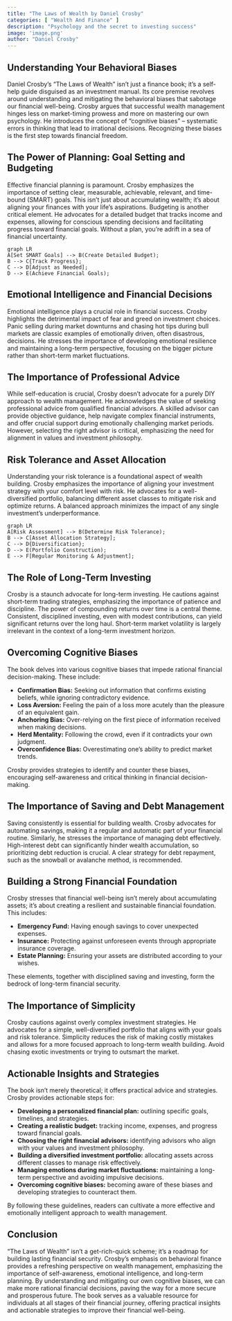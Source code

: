 ```yaml
---
title: "The Laws of Wealth by Daniel Crosby"
categories: [ "Wealth And Finance" ]
description: "Psychology and the secret to investing success"
image: 'image.png'
author: "Daniel Crosby"
---
```

## Understanding Your Behavioral Biases

Daniel Crosby's "The Laws of Wealth" isn't just a finance book; it's a self-help guide disguised as an investment manual.  Its core premise revolves around understanding and mitigating the behavioral biases that sabotage our financial well-being.  Crosby argues that successful wealth management hinges less on market-timing prowess and more on mastering our own psychology.  He introduces the concept of "cognitive biases" – systematic errors in thinking that lead to irrational decisions. Recognizing these biases is the first step towards financial freedom.

## The Power of Planning: Goal Setting and Budgeting

Effective financial planning is paramount.  Crosby emphasizes the importance of setting clear, measurable, achievable, relevant, and time-bound (SMART) goals.  This isn't just about accumulating wealth; it's about aligning your finances with your life's aspirations.  Budgeting is another critical element.  He advocates for a detailed budget that tracks income and expenses, allowing for conscious spending decisions and facilitating progress toward financial goals.  Without a plan, you're adrift in a sea of financial uncertainty.

```mermaid
graph LR
A[Set SMART Goals] --> B(Create Detailed Budget);
B --> C{Track Progress};
C --> D[Adjust as Needed];
D --> E(Achieve Financial Goals);
```

## Emotional Intelligence and Financial Decisions

Emotional intelligence plays a crucial role in financial success. Crosby highlights the detrimental impact of fear and greed on investment choices.  Panic selling during market downturns and chasing hot tips during bull markets are classic examples of emotionally driven, often disastrous, decisions.  He stresses the importance of developing emotional resilience and maintaining a long-term perspective, focusing on the bigger picture rather than short-term market fluctuations.

## The Importance of Professional Advice

While self-education is crucial, Crosby doesn't advocate for a purely DIY approach to wealth management.  He acknowledges the value of seeking professional advice from qualified financial advisors.  A skilled advisor can provide objective guidance, help navigate complex financial instruments, and offer crucial support during emotionally challenging market periods.  However, selecting the right advisor is critical, emphasizing the need for alignment in values and investment philosophy.

## Risk Tolerance and Asset Allocation

Understanding your risk tolerance is a foundational aspect of wealth building.  Crosby emphasizes the importance of aligning your investment strategy with your comfort level with risk.  He advocates for a well-diversified portfolio, balancing different asset classes to mitigate risk and optimize returns.  A balanced approach minimizes the impact of any single investment's underperformance.

```mermaid
graph LR
A[Risk Assessment] --> B(Determine Risk Tolerance);
B --> C[Asset Allocation Strategy];
C --> D{Diversification};
D --> E(Portfolio Construction);
E --> F[Regular Monitoring & Adjustment];
```

## The Role of Long-Term Investing

Crosby is a staunch advocate for long-term investing.  He cautions against short-term trading strategies, emphasizing the importance of patience and discipline.  The power of compounding returns over time is a central theme.  Consistent, disciplined investing, even with modest contributions, can yield significant returns over the long haul.  Short-term market volatility is largely irrelevant in the context of a long-term investment horizon.

## Overcoming Cognitive Biases

The book delves into various cognitive biases that impede rational financial decision-making.  These include:

* **Confirmation Bias:** Seeking out information that confirms existing beliefs, while ignoring contradictory evidence.
* **Loss Aversion:** Feeling the pain of a loss more acutely than the pleasure of an equivalent gain.
* **Anchoring Bias:** Over-relying on the first piece of information received when making decisions.
* **Herd Mentality:** Following the crowd, even if it contradicts your own judgment.
* **Overconfidence Bias:** Overestimating one's ability to predict market trends.

Crosby provides strategies to identify and counter these biases, encouraging self-awareness and critical thinking in financial decision-making.

## The Importance of Saving and Debt Management

Saving consistently is essential for building wealth.  Crosby advocates for automating savings, making it a regular and automatic part of your financial routine.  Similarly, he stresses the importance of managing debt effectively.  High-interest debt can significantly hinder wealth accumulation, so prioritizing debt reduction is crucial.  A clear strategy for debt repayment, such as the snowball or avalanche method, is recommended.

## Building a Strong Financial Foundation

Crosby stresses that financial well-being isn't merely about accumulating assets; it's about creating a resilient and sustainable financial foundation.  This includes:

* **Emergency Fund:** Having enough savings to cover unexpected expenses.
* **Insurance:** Protecting against unforeseen events through appropriate insurance coverage.
* **Estate Planning:** Ensuring your assets are distributed according to your wishes.


These elements, together with disciplined saving and investing, form the bedrock of long-term financial security.

## The Importance of Simplicity

Crosby cautions against overly complex investment strategies.  He advocates for a simple, well-diversified portfolio that aligns with your goals and risk tolerance.  Simplicity reduces the risk of making costly mistakes and allows for a more focused approach to long-term wealth building.  Avoid chasing exotic investments or trying to outsmart the market.


##  Actionable Insights and Strategies

The book isn't merely theoretical; it offers practical advice and strategies.  Crosby provides actionable steps for:


* **Developing a personalized financial plan:** outlining specific goals, timelines, and strategies.
* **Creating a realistic budget:** tracking income, expenses, and progress toward financial goals.
* **Choosing the right financial advisors:** identifying advisors who align with your values and investment philosophy.
* **Building a diversified investment portfolio:** allocating assets across different classes to manage risk effectively.
* **Managing emotions during market fluctuations:** maintaining a long-term perspective and avoiding impulsive decisions.
* **Overcoming cognitive biases:** becoming aware of these biases and developing strategies to counteract them.


By following these guidelines, readers can cultivate a more effective and emotionally intelligent approach to wealth management.


## Conclusion

"The Laws of Wealth" isn't a get-rich-quick scheme; it's a roadmap for building lasting financial security.  Crosby's emphasis on behavioral finance provides a refreshing perspective on wealth management, emphasizing the importance of self-awareness, emotional intelligence, and long-term planning.  By understanding and mitigating our own cognitive biases, we can make more rational financial decisions, paving the way for a more secure and prosperous future.  The book serves as a valuable resource for individuals at all stages of their financial journey, offering practical insights and actionable strategies to improve their financial well-being.

